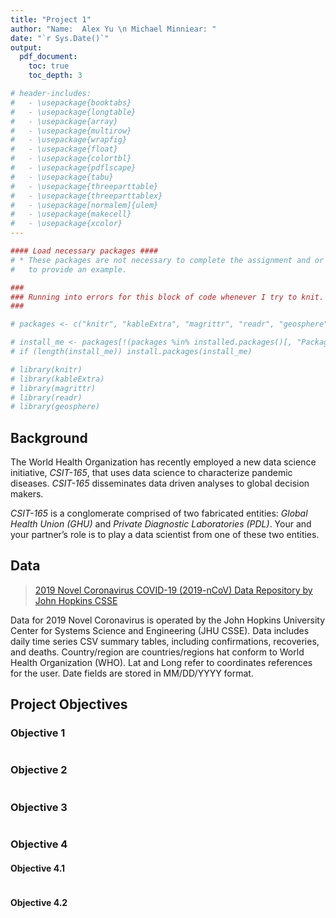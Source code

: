 ---
title: "Project 1"
author: "Name:  Alex Yu \n Michael Minniear: "
date: "`r Sys.Date()`"
output:
  pdf_document:
    toc: true
    toc_depth: 3

# header-includes:
#   - \usepackage{booktabs}
#   - \usepackage{longtable}
#   - \usepackage{array}
#   - \usepackage{multirow}
#   - \usepackage{wrapfig}
#   - \usepackage{float}
#   - \usepackage{colortbl}
#   - \usepackage{pdflscape}
#   - \usepackage{tabu}
#   - \usepackage{threeparttable}
#   - \usepackage{threeparttablex}
#   - \usepackage[normalem]{ulem}
#   - \usepackage{makecell}
#   - \usepackage{xcolor}
---
```{r setup, include = FALSE}

#### Load necessary packages ####
# * These packages are not necessary to complete the assignment and or only used
#   to provide an example.

###
### Running into errors for this block of code whenever I try to knit. Removing for the time being. -ALY
###

# packages <- c("knitr", "kableExtra", "magrittr", "readr", "geosphere")

# install_me <- packages[!(packages %in% installed.packages()[, "Package"])]
# if (length(install_me)) install.packages(install_me)

# library(knitr)
# library(kableExtra)
# library(magrittr)
# library(readr)
# library(geosphere)
```

## Background
The World Health Organization has recently employed a new data science initiative, *CSIT-165*, that uses data science to characterize pandemic diseases.
*CSIT-165* disseminates data driven analyses to global decision makers.

*CSIT-165* is a conglomerate comprised of two fabricated entities: *Global Health Union (GHU)* and *Private Diagnostic Laboratories (PDL)*.
Your and your partner's role is to play a data scientist from one of these two entities.

## Data
> [2019 Novel Coronavirus COVID-19 (2019-nCoV) Data Repository by John Hopkins CSSE](https://github.com/CSSEGISandData/COVID-19/tree/master/csse_covid_19_data/csse_covid_19_time_series)

Data for 2019 Novel Coronavirus is operated by the John Hopkins University Center for Systems Science and Engineering (JHU CSSE).
Data includes daily time series CSV summary tables, including confirmations, recoveries, and deaths.
Country/region are countries/regions hat conform to World Health Organization (WHO).
Lat and Long refer to coordinates references for the user.
Date fields are stored in MM/DD/YYYY format.

## Project Objectives

### Objective 1
```{r ob1}

```

### Objective 2
```{r ob2}

```

### Objective 3
```{r ob3}

```

### Objective 4

#### Objective 4.1
```{r ob4.1}

```

#### Objective 4.2
```{r ob4.2}

```

<!-- ### GitHub Log -->
<!-- ```{bash gitlog} -->
<!-- git log --pretty=format:"%nSubject: %s%nAuthor: %aN%nDate: %aD%nBody: %b" -->
<!-- ``` -->
